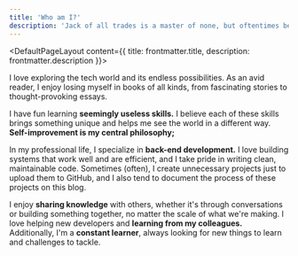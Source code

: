 ```yaml
---
title: 'Who am I?'
description: 'Jack of all trades is a master of none, but oftentimes better than a master of one.'
---
```


<DefaultPageLayout content={{ title: frontmatter.title, description: frontmatter.description }}>
<Prose>

I love exploring the tech world and its endless possibilities. 
As an avid reader, I enjoy losing myself in books of all kinds, 
   from fascinating stories to thought-provoking essays.

   I have fun learning **seemingly useless skills.**
   I believe each of these skills brings something unique and helps me 
   see the world in a different way. **Self-improvement is my central philosophy;**

   In my professional life, I specialize in **back-end development.**
   I love building systems that work well and are efficient,
   and I take pride in writing clean, maintainable code.
   Sometimes (often), I create unnecessary projects just to 
   upload them to GitHub, and I also tend to document the process
   of these projects on this blog.

   I enjoy **sharing knowledge** with others, whether it's through conversations 
   or building something together, no matter the scale of what we're making.
   I love helping new developers and **learning from my colleagues.**
   Additionally, I'm a **constant learner**, always looking for new things 
   to learn and challenges to tackle.

</Prose>
</DefaultPageLayout>


